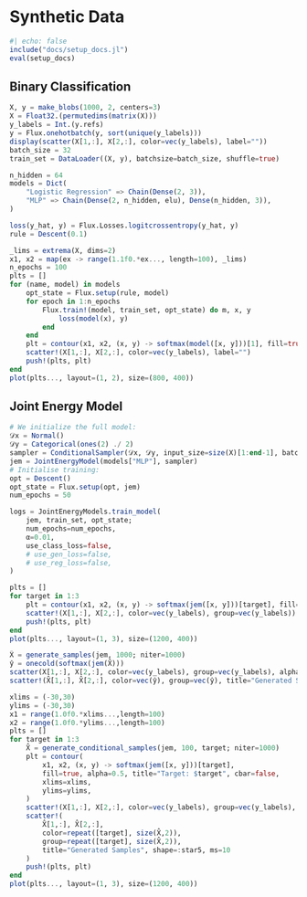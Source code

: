 # Synthetic Data

```julia
#| echo: false
include("docs/setup_docs.jl")
eval(setup_docs)
```

## Binary Classification

```julia
X, y = make_blobs(1000, 2, centers=3)
X = Float32.(permutedims(matrix(X)))
y_labels = Int.(y.refs)
y = Flux.onehotbatch(y, sort(unique(y_labels)))
display(scatter(X[1,:], X[2,:], color=vec(y_labels), label=""))
batch_size = 32
train_set = DataLoader((X, y), batchsize=batch_size, shuffle=true)
```

```julia
n_hidden = 64
models = Dict(
    "Logistic Regression" => Chain(Dense(2, 3)),
    "MLP" => Chain(Dense(2, n_hidden, elu), Dense(n_hidden, 3)),
)
```

```julia
loss(y_hat, y) = Flux.Losses.logitcrossentropy(y_hat, y)
rule = Descent(0.1)
```

```julia
_lims = extrema(X, dims=2)
x1, x2 = map(ex -> range(1.1f0.*ex..., length=100), _lims)
n_epochs = 100
plts = []
for (name, model) in models
    opt_state = Flux.setup(rule, model)
    for epoch in 1:n_epochs
        Flux.train!(model, train_set, opt_state) do m, x, y
            loss(model(x), y)
        end
    end
    plt = contour(x1, x2, (x, y) -> softmax(model([x, y]))[1], fill=true, alpha=0.5, title=name, cbar=false)
    scatter!(X[1,:], X[2,:], color=vec(y_labels), label="")
    push!(plts, plt)
end
plot(plts..., layout=(1, 2), size=(800, 400))
```

## Joint Energy Model

```julia
# We initialize the full model:
𝒟x = Normal()
𝒟y = Categorical(ones(2) ./ 2)
sampler = ConditionalSampler(𝒟x, 𝒟y, input_size=size(X)[1:end-1], batch_size=batch_size)
jem = JointEnergyModel(models["MLP"], sampler)
# Initialise training:
opt = Descent()
opt_state = Flux.setup(opt, jem)
num_epochs = 50
```

```julia
logs = JointEnergyModels.train_model(
    jem, train_set, opt_state; 
    num_epochs=num_epochs,
    α=0.01,
    use_class_loss=false,
    # use_gen_loss=false,
    # use_reg_loss=false,
)
```


```julia
plts = []
for target in 1:3
    plt = contour(x1, x2, (x, y) -> softmax(jem([x, y]))[target], fill=true, alpha=0.5, title="Target: $target", cbar=false)
    scatter!(X[1,:], X[2,:], color=vec(y_labels), group=vec(y_labels))
    push!(plts, plt)
end
plot(plts..., layout=(1, 3), size=(1200, 400))
```

```julia
X̂ = generate_samples(jem, 1000; niter=1000)
ŷ = onecold(softmax(jem(X̂)))
scatter(X[1,:], X[2,:], color=vec(y_labels), group=vec(y_labels), alpha=0.5)
scatter!(X̂[1,:], X̂[2,:], color=vec(ŷ), group=vec(ŷ), title="Generated Samples", shape=:star5)
```

```julia
xlims = (-30,30)
ylims = (-30,30)
x1 = range(1.0f0.*xlims...,length=100)
x2 = range(1.0f0.*ylims...,length=100)
plts = []
for target in 1:3
    X̂ = generate_conditional_samples(jem, 100, target; niter=1000) 
    plt = contour(
        x1, x2, (x, y) -> softmax(jem([x, y]))[target], 
        fill=true, alpha=0.5, title="Target: $target", cbar=false,
        xlims=xlims,
        ylims=ylims,
    )
    scatter!(X[1,:], X[2,:], color=vec(y_labels), group=vec(y_labels), alpha=0.5)
    scatter!(
        X̂[1,:], X̂[2,:], 
        color=repeat([target], size(X̂,2)), 
        group=repeat([target], size(X̂,2)), 
        title="Generated Samples", shape=:star5, ms=10
    )
    push!(plts, plt)
end
plot(plts..., layout=(1, 3), size=(1200, 400))
```

